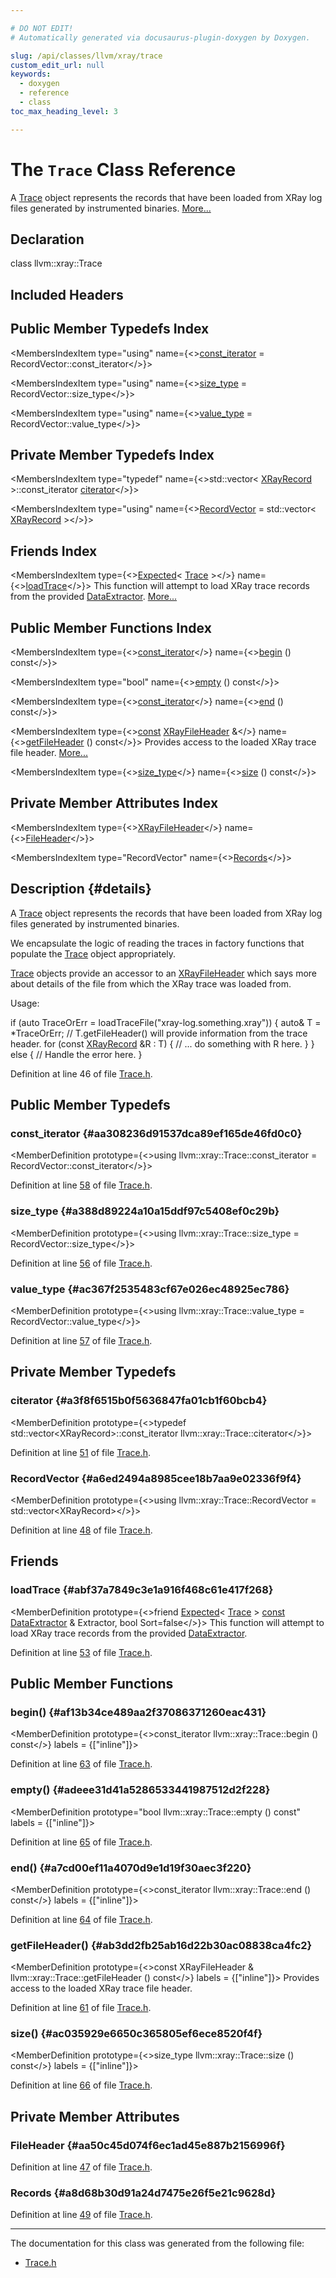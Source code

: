 ```yaml
---

# DO NOT EDIT!
# Automatically generated via docusaurus-plugin-doxygen by Doxygen.

slug: /api/classes/llvm/xray/trace
custom_edit_url: null
keywords:
  - doxygen
  - reference
  - class
toc_max_heading_level: 3

---
```





# The `Trace` Class Reference

<DoxygenPage pluginConfig={pluginConfig}>

A <a href="/docs/api/classes/llvm/xray/trace">Trace</a> object represents the records that have been loaded from XRay log files generated by instrumented binaries. <a href="#details">More...</a>

## Declaration

<CodeBlock>class llvm::xray::Trace</CodeBlock>

## Included Headers

<IncludesList>
<IncludesListItem
  filePath="llvm/XRay/Trace.h"
  permalink="/docs/api/files/include/include/llvm/include/llvm/xray/trace-h"
  isLocal="true" />
</IncludesList>

## Public Member Typedefs Index

<MembersIndex>

<MembersIndexItem
  type="using"
  name={<><a href="#aa308236d91537dca89ef165de46fd0c0">const&#95;iterator</a> = RecordVector::const&#95;iterator</>}>
</MembersIndexItem>

<MembersIndexItem
  type="using"
  name={<><a href="#a388d89224a10a15ddf97c5408ef0c29b">size&#95;type</a> = RecordVector::size&#95;type</>}>
</MembersIndexItem>

<MembersIndexItem
  type="using"
  name={<><a href="#ac367f2535483cf67e026ec48925ec786">value&#95;type</a> = RecordVector::value&#95;type</>}>
</MembersIndexItem>

</MembersIndex>

## Private Member Typedefs Index

<MembersIndex>

<MembersIndexItem
  type="typedef"
  name={<>std::vector&lt; <a href="/docs/api/structs/llvm/xray/xrayrecord">XRayRecord</a> &gt;::const&#95;iterator <a href="#a3f8f6515b0f5636847fa01cb1f60bcb4">citerator</a></>}>
</MembersIndexItem>

<MembersIndexItem
  type="using"
  name={<><a href="#a6ed2494a8985cee18b7aa9e02336f9f4">RecordVector</a> = std::vector&lt; <a href="/docs/api/structs/llvm/xray/xrayrecord">XRayRecord</a> &gt;</>}>
</MembersIndexItem>

</MembersIndex>

## Friends Index

<MembersIndex>

<MembersIndexItem
  type={<><a href="/docs/api/classes/llvm/expected">Expected</a>&lt; <a href="/docs/api/classes/llvm/xray/trace">Trace</a> &gt;</>}
  name={<><a href="#abf37a7849c3e1a916f468c61e417f268">loadTrace</a></>}>
This function will attempt to load XRay trace records from the provided <a href="/docs/api/classes/llvm/dataextractor">DataExtractor</a>. <a href="#abf37a7849c3e1a916f468c61e417f268">More...</a>
</MembersIndexItem>

</MembersIndex>

## Public Member Functions Index

<MembersIndex>

<MembersIndexItem
  type={<><a href="#aa308236d91537dca89ef165de46fd0c0">const&#95;iterator</a></>}
  name={<><a href="#af13b34ce489aa2f37086371260eac431">begin</a> () const</>}>
</MembersIndexItem>

<MembersIndexItem
  type="bool"
  name={<><a href="#adeee31d41a5286533441987512d2f228">empty</a> () const</>}>
</MembersIndexItem>

<MembersIndexItem
  type={<><a href="#aa308236d91537dca89ef165de46fd0c0">const&#95;iterator</a></>}
  name={<><a href="#a7cd00ef11a4070d9e1d19f30aec3f220">end</a> () const</>}>
</MembersIndexItem>

<MembersIndexItem
  type={<><a href="/docs/api/files/lib/lib/target/lib/target/aarch64/aarch64promoteconstant-cpp/#a90f8350fecae261c25be85d38b451bff">const</a> <a href="/docs/api/structs/llvm/xray/xrayfileheader">XRayFileHeader</a> &amp;</>}
  name={<><a href="#ab3dd2fb25ab16d22b30ac08838ca4fc2">getFileHeader</a> () const</>}>
Provides access to the loaded XRay trace file header. <a href="#ab3dd2fb25ab16d22b30ac08838ca4fc2">More...</a>
</MembersIndexItem>

<MembersIndexItem
  type={<><a href="#a388d89224a10a15ddf97c5408ef0c29b">size&#95;type</a></>}
  name={<><a href="#ac035929e6650c365805ef6ece8520f4f">size</a> () const</>}>
</MembersIndexItem>

</MembersIndex>

## Private Member Attributes Index

<MembersIndex>

<MembersIndexItem
  type={<><a href="/docs/api/structs/llvm/xray/xrayfileheader">XRayFileHeader</a></>}
  name={<><a href="#aa50c45d074f6ec1ad45e887b2156996f">FileHeader</a></>}>
</MembersIndexItem>

<MembersIndexItem
  type="RecordVector"
  name={<><a href="#a8d68b30d91a24d7475e26f5e21c9628d">Records</a></>}>
</MembersIndexItem>

</MembersIndex>

## Description {#details}

A <a href="/docs/api/classes/llvm/xray/trace">Trace</a> object represents the records that have been loaded from XRay log files generated by instrumented binaries.

We encapsulate the logic of reading the traces in factory functions that populate the <a href="/docs/api/classes/llvm/xray/trace">Trace</a> object appropriately.

<a href="/docs/api/classes/llvm/xray/trace">Trace</a> objects provide an accessor to an <a href="/docs/api/structs/llvm/xray/xrayfileheader">XRayFileHeader</a> which says more about details of the file from which the XRay trace was loaded from.

Usage:

if (auto TraceOrErr = loadTraceFile(&quot;xray-log.something.xray&quot;)) &#123; auto&amp; T = &#42;TraceOrErr; // T.getFileHeader() will provide information from the trace header. for (const <a href="/docs/api/structs/llvm/xray/xrayrecord">XRayRecord</a> &amp;R : T) &#123; // ... do something with R here. &#125; &#125; else &#123; // Handle the error here. &#125;

Definition at line 46 of file <a href="/docs/api/files/include/include/llvm/include/llvm/xray/trace-h">Trace.h</a>.

<SectionDefinition>

## Public Member Typedefs

### const&#95;iterator {#aa308236d91537dca89ef165de46fd0c0}

<MemberDefinition
  prototype={<>using llvm::xray::Trace::const&#95;iterator =  RecordVector::const&#95;iterator</>}>

Definition at line <a href="/docs/api/files/include/include/llvm/include/llvm/xray/trace-h/#l00058">58</a> of file <a href="/docs/api/files/include/include/llvm/include/llvm/xray/trace-h">Trace.h</a>.
</MemberDefinition>

### size&#95;type {#a388d89224a10a15ddf97c5408ef0c29b}

<MemberDefinition
  prototype={<>using llvm::xray::Trace::size&#95;type =  RecordVector::size&#95;type</>}>

Definition at line <a href="/docs/api/files/include/include/llvm/include/llvm/xray/trace-h/#l00056">56</a> of file <a href="/docs/api/files/include/include/llvm/include/llvm/xray/trace-h">Trace.h</a>.
</MemberDefinition>

### value&#95;type {#ac367f2535483cf67e026ec48925ec786}

<MemberDefinition
  prototype={<>using llvm::xray::Trace::value&#95;type =  RecordVector::value&#95;type</>}>

Definition at line <a href="/docs/api/files/include/include/llvm/include/llvm/xray/trace-h/#l00057">57</a> of file <a href="/docs/api/files/include/include/llvm/include/llvm/xray/trace-h">Trace.h</a>.
</MemberDefinition>

</SectionDefinition>

<SectionDefinition>

## Private Member Typedefs

### citerator {#a3f8f6515b0f5636847fa01cb1f60bcb4}

<MemberDefinition
  prototype={<>typedef std::vector&lt;XRayRecord&gt;::const&#95;iterator llvm::xray::Trace::citerator</>}>

Definition at line <a href="/docs/api/files/include/include/llvm/include/llvm/xray/trace-h/#l00051">51</a> of file <a href="/docs/api/files/include/include/llvm/include/llvm/xray/trace-h">Trace.h</a>.
</MemberDefinition>

### RecordVector {#a6ed2494a8985cee18b7aa9e02336f9f4}

<MemberDefinition
  prototype={<>using llvm::xray::Trace::RecordVector =  std::vector&lt;XRayRecord&gt;</>}>

Definition at line <a href="/docs/api/files/include/include/llvm/include/llvm/xray/trace-h/#l00048">48</a> of file <a href="/docs/api/files/include/include/llvm/include/llvm/xray/trace-h">Trace.h</a>.
</MemberDefinition>

</SectionDefinition>

<SectionDefinition>

## Friends

### loadTrace {#abf37a7849c3e1a916f468c61e417f268}

<MemberDefinition
  prototype={<>friend <a href="/docs/api/classes/llvm/expected">Expected</a>&lt; <a href="/docs/api/classes/llvm/xray/trace">Trace</a> &gt; <a href="/docs/api/files/lib/lib/target/lib/target/aarch64/aarch64promoteconstant-cpp/#a90f8350fecae261c25be85d38b451bff">const</a> <a href="/docs/api/classes/llvm/dataextractor">DataExtractor</a> &amp; Extractor, bool Sort=false</>}>
This function will attempt to load XRay trace records from the provided <a href="/docs/api/classes/llvm/dataextractor">DataExtractor</a>.

Definition at line <a href="/docs/api/files/include/include/llvm/include/llvm/xray/trace-h/#l00053">53</a> of file <a href="/docs/api/files/include/include/llvm/include/llvm/xray/trace-h">Trace.h</a>.
</MemberDefinition>

</SectionDefinition>

<SectionDefinition>

## Public Member Functions

### begin() {#af13b34ce489aa2f37086371260eac431}

<MemberDefinition
  prototype={<>const&#95;iterator llvm::xray::Trace::begin () const</>}
  labels = {["inline"]}>

Definition at line <a href="/docs/api/files/include/include/llvm/include/llvm/xray/trace-h/#l00063">63</a> of file <a href="/docs/api/files/include/include/llvm/include/llvm/xray/trace-h">Trace.h</a>.
</MemberDefinition>

### empty() {#adeee31d41a5286533441987512d2f228}

<MemberDefinition
  prototype="bool llvm::xray::Trace::empty () const"
  labels = {["inline"]}>

Definition at line <a href="/docs/api/files/include/include/llvm/include/llvm/xray/trace-h/#l00065">65</a> of file <a href="/docs/api/files/include/include/llvm/include/llvm/xray/trace-h">Trace.h</a>.
</MemberDefinition>

### end() {#a7cd00ef11a4070d9e1d19f30aec3f220}

<MemberDefinition
  prototype={<>const&#95;iterator llvm::xray::Trace::end () const</>}
  labels = {["inline"]}>

Definition at line <a href="/docs/api/files/include/include/llvm/include/llvm/xray/trace-h/#l00064">64</a> of file <a href="/docs/api/files/include/include/llvm/include/llvm/xray/trace-h">Trace.h</a>.
</MemberDefinition>

### getFileHeader() {#ab3dd2fb25ab16d22b30ac08838ca4fc2}

<MemberDefinition
  prototype={<>const XRayFileHeader &amp; llvm::xray::Trace::getFileHeader () const</>}
  labels = {["inline"]}>
Provides access to the loaded XRay trace file header.

Definition at line <a href="/docs/api/files/include/include/llvm/include/llvm/xray/trace-h/#l00061">61</a> of file <a href="/docs/api/files/include/include/llvm/include/llvm/xray/trace-h">Trace.h</a>.
</MemberDefinition>

### size() {#ac035929e6650c365805ef6ece8520f4f}

<MemberDefinition
  prototype={<>size&#95;type llvm::xray::Trace::size () const</>}
  labels = {["inline"]}>

Definition at line <a href="/docs/api/files/include/include/llvm/include/llvm/xray/trace-h/#l00066">66</a> of file <a href="/docs/api/files/include/include/llvm/include/llvm/xray/trace-h">Trace.h</a>.
</MemberDefinition>

</SectionDefinition>

<SectionDefinition>

## Private Member Attributes

### FileHeader {#aa50c45d074f6ec1ad45e887b2156996f}

<MemberDefinition
  prototype="XRayFileHeader llvm::xray::Trace::FileHeader">

Definition at line <a href="/docs/api/files/include/include/llvm/include/llvm/xray/trace-h/#l00047">47</a> of file <a href="/docs/api/files/include/include/llvm/include/llvm/xray/trace-h">Trace.h</a>.
</MemberDefinition>

### Records {#a8d68b30d91a24d7475e26f5e21c9628d}

<MemberDefinition
  prototype="RecordVector llvm::xray::Trace::Records">

Definition at line <a href="/docs/api/files/include/include/llvm/include/llvm/xray/trace-h/#l00049">49</a> of file <a href="/docs/api/files/include/include/llvm/include/llvm/xray/trace-h">Trace.h</a>.
</MemberDefinition>

</SectionDefinition>

<hr/>

The documentation for this class was generated from the following file:

<ul>
<li><a href="/docs/api/files/include/include/llvm/include/llvm/xray/trace-h">Trace.h</a></li>
</ul>

</DoxygenPage>
